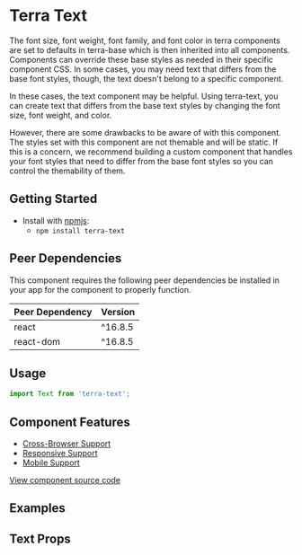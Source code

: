 


<Badge />

# Terra Text

The font size, font weight, font family, and font color in terra components are set to defaults in terra-base which is then inherited into all components. Components can override these base styles as needed in their specific component CSS. In some cases, you may need text that differs from the base font styles, though, the text doesn't belong to a specific component.

In these cases, the text component may be helpful. Using terra-text, you can create text that differs from the base text styles by changing the font size, font weight, and color.

However, there are some drawbacks to be aware of with this component. The styles set with this component are not themable and will be static. If this is a concern, we recommend building a custom component that handles your font styles that need to differ from the base font styles so you can control the themability of them.

## Getting Started

- Install with [npmjs](https://www.npmjs.com):
  - `npm install terra-text`

<!-- AUTO-GENERATED-CONTENT:START Peer Dependencies -->
## Peer Dependencies

This component requires the following peer dependencies be installed in your app for the component to properly function.

| Peer Dependency | Version |
|-|-|
| react | ^16.8.5 |
| react-dom | ^16.8.5 |

<!-- AUTO-GENERATED-CONTENT:END -->

## Usage

```jsx
import Text from 'terra-text';
```

## Component Features
* [Cross-Browser Support](https://engineering.cerner.com/terra-ui/contributing/terra-ui/component-standards#cross-browser-support)
* [Responsive Support](https://engineering.cerner.com/terra-ui/contributing/terra-ui/component-standards#responsive-support)
* [Mobile Support](https://engineering.cerner.com/terra-ui/contributing/terra-ui/component-standards#mobile-support)

[View component source code](https://github.com/cerner/terra-core/tree/master/packages/terra-text)

## Examples
<TextDisplays title="Displays" />
<TextFontSizes title="Font Sizes" />
<TextColors title="Colors" description="By passing in a className, authors can manually set the text color of any '<Text />' component."/>
<TextWeights title="Weight" />
<TextVisuallyHidden title="Visually Hidden" />
<TextVariations title="Variations" description="You can mix and match props on the `<Text />` component to create various text styles."/>
<TextWordWrapped title="Word Wrapped" description="The `isWordWrapped` prop can be used to apply cross-browser word-wrapping styles."/>

## Text Props
<TextPropsTable />

